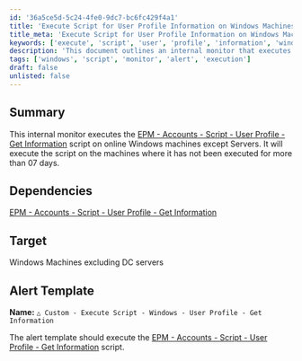 ```yaml
---
id: '36a5ce5d-5c24-4fe0-9dc7-bc6fc429f4a1'
title: 'Execute Script for User Profile Information on Windows Machines'
title_meta: 'Execute Script for User Profile Information on Windows Machines'
keywords: ['execute', 'script', 'user', 'profile', 'information', 'windows']
description: 'This document outlines an internal monitor that executes a specific script to retrieve user profile information from online Windows machines, excluding servers. The script is executed only if it has not been run in the last 7 days, ensuring timely updates on user profile data.'
tags: ['windows', 'script', 'monitor', 'alert', 'execution']
draft: false
unlisted: false
---
```

## Summary

This internal monitor executes the [EPM - Accounts - Script - User Profile - Get Information](https://proval.itglue.com/DOC-5078775-8476496) script on online Windows machines except Servers. It will execute the script on the machines where it has not been executed for more than 07 days.

## Dependencies

[EPM - Accounts - Script - User Profile - Get Information](https://proval.itglue.com/DOC-5078775-8476496)

## Target

Windows Machines excluding DC servers

## Alert Template

**Name:** `△ Custom - Execute Script - Windows - User Profile - Get Information`  

The alert template should execute the [EPM - Accounts - Script - User Profile - Get Information](https://proval.itglue.com/DOC-5078775-8476496) script.












